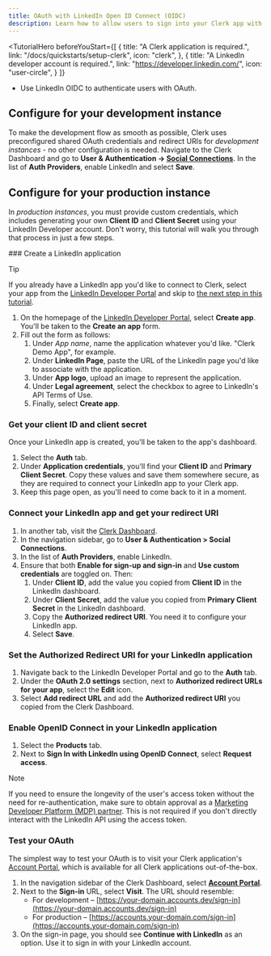 ```yaml
---
title: OAuth with LinkedIn Open ID Connect (OIDC)
description: Learn how to allow users to sign into your Clerk app with their LinkedIn Open ID Connect account using OAuth.
---
```


<TutorialHero
  beforeYouStart={[
    {
      title: "A Clerk application is required.",
      link: "/docs/quickstarts/setup-clerk",
      icon: "clerk",
    },
    {
      title: "A LinkedIn developer account is required.",
      link: "https://developer.linkedin.com/",
      icon: "user-circle",
    }
  ]}
>
  - Use LinkedIn OIDC to authenticate users with OAuth.
</TutorialHero>

## Configure for your development instance

To make the development flow as smooth as possible, Clerk uses preconfigured shared OAuth credentials and redirect URIs for _development instances_ - no other configuration is needed. Navigate to the Clerk Dashboard and go to **User & Authentication -> [Social Connections](https://dashboard.clerk.com/last-active?path=user-authentication/social-connections)**. In the list of **Auth Providers**, enable LinkedIn and select **Save**.

## Configure for your production instance

In _production instances_, you must provide custom credentials, which includes generating your own **Client ID** and **Client Secret** using your LinkedIn Developer account. Don't worry, this tutorial will walk you through that process in just a few steps.

<Steps>
  ### Create a LinkedIn application

  > [!TIP]
  > If you already have a LinkedIn app you'd like to connect to Clerk, select your app from the [LinkedIn Developer Portal](https://developer.linkedin.com/) and skip to [the next step in this tutorial](#get-your-client-id-and-client-secret).

  1. On the homepage of the [LinkedIn Developer Portal](https://developer.linkedin.com/), select **Create app**. You'll be taken to the **Create an app** form.
  1. Fill out the form as follows:
     1. Under _App name_, name the application whatever you'd like. "Clerk Demo App", for example.
     1. Under **LinkedIn Page**, paste the URL of the LinkedIn page you'd like to associate with the application.
     1. Under **App logo**, upload an image to represent the application.
     1. Under **Legal agreement**, select the checkbox to agree to LinkedIn's API Terms of Use.
     1. Finally, select **Create app**.

  ### Get your client ID and client secret

  Once your LinkedIn app is created, you'll be taken to the app's dashboard.

  1. Select the **Auth** tab.
  1. Under **Application credentials**, you'll find your **Client ID** and **Primary Client Secret**. Copy these values and save them somewhere secure, as they are required to connect your LinkedIn app to your Clerk app.
  1. Keep this page open, as you'll need to come back to it in a moment.

  ### Connect your LinkedIn app and get your redirect URI

  1. In another tab, visit the [Clerk Dashboard](https://dashboard.clerk.com/last-active?path=user-authentication/social-connections).
  1. In the navigation sidebar, go to **User & Authentication > Social Connections**.
  1. In the list of **Auth Providers**, enable LinkedIn.
  1. Ensure that both **Enable for sign-up and sign-in** and **Use custom credentials** are toggled on. Then:
     1. Under **Client ID**, add the value you copied from **Client ID** in the LinkedIn dashboard.
     1. Under **Client Secret**, add the value you copied from **Primary Client Secret** in the LinkedIn dashboard.
     1. Copy the **Authorized redirect URI**. You need it to configure your LinkedIn app.
     1. Select **Save**.

  ### Set the Authorized Redirect URI for your LinkedIn application

  1. Navigate back to the LinkedIn Developer Portal and go to the **Auth** tab.
  1. Under the **OAuth 2.0 settings** section, next to **Authorized redirect URLs for your app**, select the **Edit** icon.
  1. Select **Add redirect URL** and add the **Authorized redirect URI** you copied from the Clerk Dashboard.

  ### Enable OpenID Connect in your LinkedIn application

  1. Select the **Products** tab.
  1. Next to **Sign In with LinkedIn using OpenID Connect**, select **Request access**.

  > [!NOTE]
  > If you need to ensure the longevity of the user's access token without the need for re-authentication, make sure to obtain approval as a [Marketing Developer Platform (MDP) partner](https://learn.microsoft.com/en-us/linkedin/marketing/quick-start?view=li-lms-2023-10#step-1-apply-for-api-access). This is not required if you don't directly interact with the LinkedIn API using the access token.

  ### Test your OAuth

  The simplest way to test your OAuth is to visit your Clerk application's [Account Portal](/docs/account-portal/overview), which is available for all Clerk applications out-of-the-box.

  1. In the navigation sidebar of the Clerk Dashboard, select [**Account Portal**](https://dashboard.clerk.com/last-active?path=account-portal).
  1. Next to the **Sign-in** URL, select **Visit**. The URL should resemble:
     - For development – [https://your-domain.accounts.dev/sign-in](https://your-domain.accounts.dev/sign-in)
     - For production – [https://accounts.your-domain.com/sign-in](https://accounts.your-domain.com/sign-in)
  1. On the sign-in page, you should see **Continue with LinkedIn** as an option. Use it to sign in with your LinkedIn account.
</Steps>
